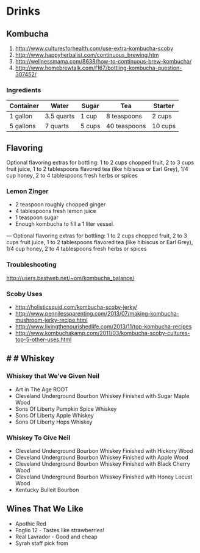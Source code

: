 # Drinks

## **Kombucha**

1. <http://www.culturesforhealth.com/use-extra-kombucha-scoby>
2. <http://www.happyherbalist.com/continuous_brewing.htm>
3. <http://wellnessmama.com/8638/how-to-continuous-brew-kombucha/>
4. <http://www.homebrewtalk.com/f167/bottling-kombucha-question-307452/>

### **Ingredients**



| **Container** | **Water**  | **Sugar** | **Tea**      | **Starter** |
| ------------- | ---------- | --------- | ------------ | ----------- |
| 1 gallon      | 3.5 quarts | 1 cup     | 8 teaspoons  | 2 cups      |
| 5 gallons     | 7 quarts   | 5 cups    | 40 teaspoons | 10 cups     |



## **Flavoring**

Optional flavoring extras for bottling: 1 to 2 cups chopped fruit, 2 to 3 cups fruit juice, 1 to 2 tablespoons flavored tea (like hibiscus or Earl Grey), 1/4 cup honey, 2 to 4 tablespoons fresh herbs or spices

### **Lemon Zinger**

- 2 teaspoon roughly chopped ginger
- 4 tablespoons fresh lemon juice
- 1 teaspoon sugar
- Enough kombucha to fill a 1 liter vessel.

— Optional flavoring extras for bottling: 1 to 2 cups chopped fruit, 2 to 3 cups fruit juice, 1 to 2 tablespoons flavored tea (like hibiscus or Earl Grey), 1/4 cup honey, 2 to 4 tablespoons fresh herbs or spices

### **Troubleshooting**

<http://users.bestweb.net/~om/kombucha_balance/>

### **Scoby Uses**

- <http://holisticsquid.com/kombucha-scoby-jerky/>
- <http://www.pennilessparenting.com/2013/07/making-kombucha-mushroom-jerky-recipe.html>
- <http://www.livingthenourishedlife.com/2013/11/top-kombucha-recipes>
- <http://www.kombuchakamp.com/2011/03/kombucha-scoby-cultures-top-5-other-uses.html>


# # Whiskey
---

### Whiskey that We've Given Neil
- Art in The Age ROOT
- Cleveland Underground Bourbon Whiskey Finished with Sugar Maple Wood
- Sons Of Liberty Pumpkin Spice Whiskey
- Sons Of Liberty Apple Whiskey
- Sons Of Liberty Hops Whiskey


### Whiskey To Give Neil
- Cleveland Underground Bourbon Whiskey Finished with Hickory Wood
- Cleveland Underground Bourbon Whiskey Finished with Apple Wood
- Cleveland Underground Bourbon Whiskey Finished with Black Cherry Wood
- Cleveland Underground Bourbon Whiskey Finished with Honey Locust Wood
- Kentucky Bulleit Bourbon


## Wines That We Like

- Apothic Red
- Foglio 12 - Tastes like strawberries!
- Real Lavrador - Good and cheap
- Syrah staff pick from

